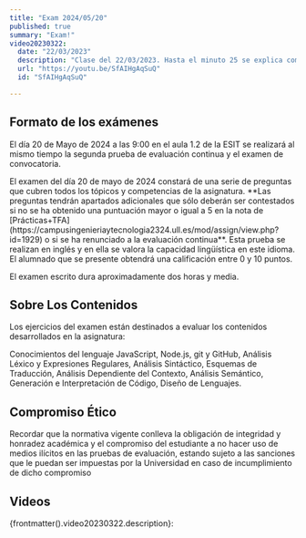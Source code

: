 ```yaml
---
title: "Exam 2024/05/20"
published: true
summary: "Exam!"
video20230322:
  date: "22/03/2023"
  description: "Clase del 22/03/2023. Hasta el minuto 25 se explica como realizar el examen parcial del curso 22/23. Le será muy útil para preparar el próximo examen del 01/04. A partir del minuto 25 se explican las bases para la práctica functions"
  url: "https://youtu.be/SfAIHgAqSuQ"
  id: "SfAIHgAqSuQ"

---
```


## Formato de los exámenes 

El día 20 de Mayo de 2024 a las 9:00 en el aula 1.2 de la ESIT se realizará al mismo tiempo la segunda prueba de evaluación continua y el examen de convocatoria.

<Callout type="info">
El examen del día 20 de mayo de 2024 constará de una serie de preguntas que cubren todos los tópicos y competencias de la asignatura. **Las preguntas tendrán apartados adicionales que sólo deberán ser contestados si no se ha obtenido una puntuación mayor o igual a 5 en la nota de [Prácticas+TFA](https://campusingenieriaytecnologia2324.ull.es/mod/assign/view.php?id=1929) o si se ha renunciado a la evaluación continua**. Esta prueba se realizan en inglés y en ella se valora la capacidad lingüística en este idioma.
El alumnado que se presente obtendrá una calificación entre 0 y  10 puntos.
</Callout>

El examen escrito dura aproximadamente dos horas y media.  

## Sobre Los Contenidos

Los ejercicios del examen están destinados a evaluar los contenidos desarrollados en la asignatura: 

Conocimientos del lenguaje JavaScript, Node.js, git y GitHub, Análisis Léxico y Expresiones Regulares, Análisis Sintáctico, Esquemas de Traducción, Análisis Dependiente del Contexto, Análisis Semántico, Generación e Interpretación de Código, Diseño de Lenguajes.

## Compromiso Ético

Recordar que la normativa vigente conlleva la obligación de  integridad y honradez
académica y el compromiso del estudiante a no hacer uso de medios ilícitos en las pruebas
de evaluación, estando sujeto a las sanciones que le puedan ser impuestas por la
Universidad en caso de incumplimiento de dicho compromiso

## Videos

{frontmatter().video20230322.description}:

<Videos ids={[frontmatter().video20230322.id]}></Videos>

